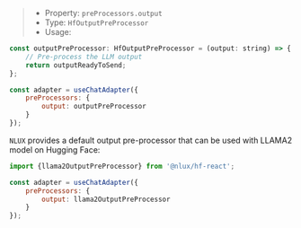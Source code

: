 > * Property: `preProcessors.output`
> * Type: `HfOutputPreProcessor`
> * Usage:

```js
const outputPreProcessor: HfOutputPreProcessor = (output: string) => {
    // Pre-process the LLM output
    return outputReadyToSend;
};

const adapter = useChatAdapter({
    preProcessors: {
        output: outputPreProcessor
    }
});
```

`NLUX` provides a default output pre-processor that can be used with LLAMA2 model on Hugging Face:

```js
import {llama2OutputPreProcessor} from '@nlux/hf-react';

const adapter = useChatAdapter({
    preProcessors: {
        output: llama2OutputPreProcessor
    }
});
```
